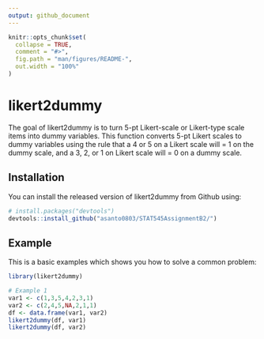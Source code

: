 ```yaml
---
output: github_document
---
```


<!-- README.md is generated from README.Rmd. Please edit that file -->

```r
knitr::opts_chunk$set(
  collapse = TRUE,
  comment = "#>",
  fig.path = "man/figures/README-",
  out.width = "100%"
)
```

# likert2dummy


The goal of likert2dummy is to turn 5-pt Likert-scale or Likert-type scale items into dummy variables. This function converts 5-pt Likert scales to dummy variables using the rule that a 4 or 5 on a Likert scale will = 1 on the dummy scale, and a 3, 2, or 1 on Likert scale will = 0 on a dummy scale.


## Installation

You can install the released version of likert2dummy from Github using:

``` r
# install.packages("devtools")
devtools::install_github("asanto0803/STAT545AssignmentB2/")
```
## Example

This is a basic examples which shows you how to solve a common problem:

```r
library(likert2dummy)

# Example 1
var1 <- c(1,3,5,4,2,3,1)
var2 <- c(2,4,5,NA,2,1,1)
df <- data.frame(var1, var2)
likert2dummy(df, var1)
likert2dummy(df, var2)
```
